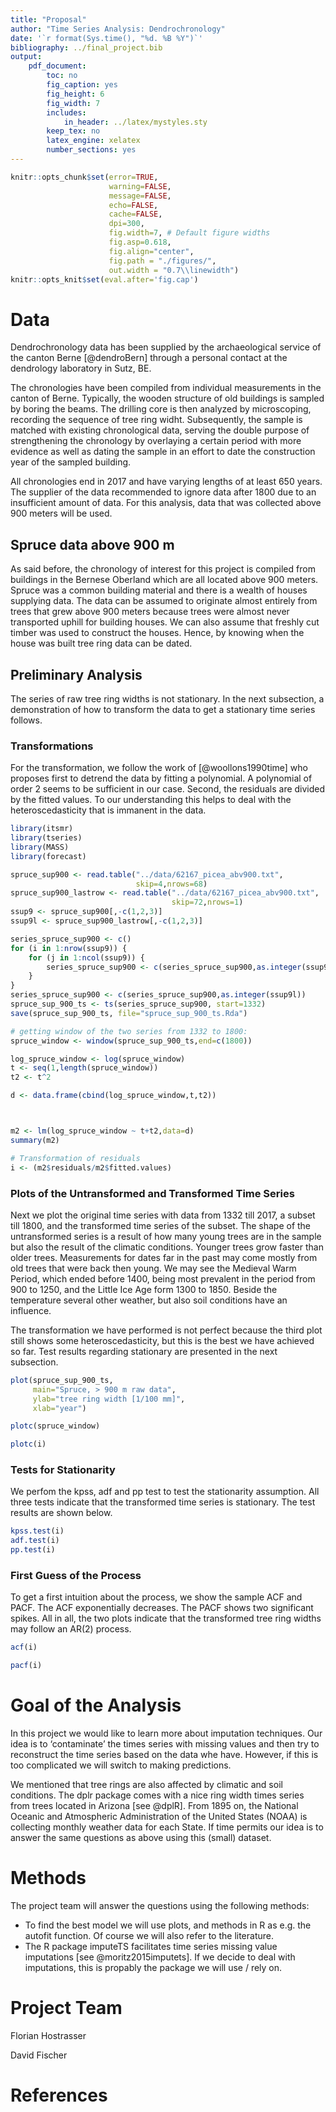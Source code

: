 ```yaml
---
title: "Proposal"
author: "Time Series Analysis: Dendrochronology"
date: '`r format(Sys.time(), "%d. %B %Y")`'
bibliography: ../final_project.bib
output:
    pdf_document:
        toc: no
        fig_caption: yes
        fig_height: 6
        fig_width: 7
        includes:
            in_header: ../latex/mystyles.sty
        keep_tex: no
        latex_engine: xelatex
        number_sections: yes
---
```


```r
knitr::opts_chunk$set(error=TRUE,
                      warning=FALSE,
                      message=FALSE,
                      echo=FALSE,
                      cache=FALSE,
                      dpi=300,
                      fig.width=7, # Default figure widths
                      fig.asp=0.618,
                      fig.align="center",
                      fig.path = "./figures/",
                      out.width = "0.7\\linewidth")
knitr::opts_knit$set(eval.after='fig.cap')
```

# Data

Dendrochronology data has been supplied by the archaeological service of the canton Berne [@dendroBern] through a personal contact at the dendrology laboratory in Sutz, BE.

The chronologies have been compiled from individual measurements in the canton of Berne. Typically, the wooden structure of old buildings is sampled by boring the beams. The drilling core is then analyzed by microscoping, recording the sequence of tree ring widht. Subsequently, the sample is matched with existing chronological data, serving the double purpose of strengthening the chronology by overlaying a certain period with more evidence as well as dating the sample in an effort to date the construction year of the sampled building.

All chronologies end in 2017 and have varying lengths of at least 650 years.
The supplier of the data recommended to ignore data after 1800 due to an insufficient amount of data. For this analysis, data that was collected above 900 meters will be used.

## Spruce data above 900 m
As said before, the chronology of interest for this project is compiled from buildings in the Bernese Oberland which are all located above 900 meters. Spruce was a common building material and there is a wealth of houses supplying data. The data can be assumed to originate almost entirely from trees that grew above 900 meters because trees were almost never transported uphill for building houses. We can also assume that freshly cut timber was used to construct the houses. Hence, by knowing when the house was built tree ring data can be dated.

## Preliminary Analysis

The series of raw tree ring widths is not stationary. In the next subsection, a demonstration of how to transform the data to get a stationary time series follows.

### Transformations

For the transformation, we follow the work of [@woollons1990time] who proposes first to detrend the data by fitting a polynomial. A polynomial of order 2 seems to be sufficient in our case. Second, the residuals are divided by the fitted values. To our understanding this helps to deal with the heteroscedasticity that is immanent in the data.

```r
library(itsmr)
library(tseries)
library(MASS)
library(forecast)

spruce_sup900 <- read.table("../data/62167_picea_abv900.txt",
                            skip=4,nrows=68)
spruce_sup900_lastrow <- read.table("../data/62167_picea_abv900.txt",
                                    skip=72,nrows=1)
ssup9 <- spruce_sup900[,-c(1,2,3)]
ssup9l <- spruce_sup900_lastrow[,-c(1,2,3)]

series_spruce_sup900 <- c()
for (i in 1:nrow(ssup9)) {
    for (j in 1:ncol(ssup9)) {
        series_spruce_sup900 <- c(series_spruce_sup900,as.integer(ssup9[i,j]))
    }
}
series_spruce_sup900 <- c(series_spruce_sup900,as.integer(ssup9l))
spruce_sup_900_ts <- ts(series_spruce_sup900, start=1332)
save(spruce_sup_900_ts, file="spruce_sup_900_ts.Rda")


```

```r
# getting window of the two series from 1332 to 1800:
spruce_window <- window(spruce_sup_900_ts,end=c(1800))

log_spruce_window <- log(spruce_window)
t <- seq(1,length(spruce_window))
t2 <- t^2

d <- data.frame(cbind(log_spruce_window,t,t2))



m2 <- lm(log_spruce_window ~ t+t2,data=d)
summary(m2)

# Transformation of residuals
i <- (m2$residuals/m2$fitted.values)
```

### Plots of the Untransformed and Transformed Time Series

Next we plot the original time series with data from 1332 till 2017, a subset till 1800, and the transformed time series of the subset. The shape of the untransformed series is a result of how many young trees are in the sample but also the result of the climatic conditions. Younger trees grow faster than older trees. Measurements for dates far in the past may come mostly from old trees that were back then young. We may see the Medieval Warm Period, which ended before 1400, being most prevalent in the period from 900 to 1250, and the Little Ice Age form 1300 to 1850. Beside the temperature several other weather, but also soil conditions have an influence. 

The transformation we have performed is not perfect because the third plot still shows some heteroscedasticity, but this is the best we have achieved so far. Test results regarding stationary are presented in the next subsection.

```r
plot(spruce_sup_900_ts,
     main="Spruce, > 900 m raw data",
     ylab="tree ring width [1/100 mm]",
     xlab="year")
```

```r
plotc(spruce_window)
```

```r
plotc(i)
```

### Tests for Stationarity

We perfom the kpss, adf and pp test to test the stationarity assumption. All three tests indicate that the transformed time series is stationary. The test results are shown below.

```r
kpss.test(i)
adf.test(i)
pp.test(i)
```

### First Guess of the Process

To get a first intuition about the process, we show the sample ACF and PACF. The ACF exponentially decreases. The PACF shows two significant spikes. All in all, the two plots indicate that the transformed tree ring widths may follow an AR(2) process.

```r
acf(i)
```

```r
pacf(i)
```


# Goal of the Analysis

In this project we would like to learn more about imputation techniques. Our idea is to 'contaminate' the times series with missing values and then try to reconstruct the time series based on the data whe have. However, if this is too complicated we will switch to making predictions.

We mentioned that tree rings are also affected by climatic and soil conditions. The dplr package comes with a nice ring width times series from trees located in Arizona [see @dplR]. From 1895 on, the National Oceanic and Atmospheric Administration of the United States (NOAA) is collecting monthly weather data for each State. If time permits our idea is to answer the same questions as above using this (small) dataset. 

# Methods

The project team will answer the questions using the following methods:

- To find the best model we will use plots, and methods in R as e.g. the autofit function. Of course we will also refer to the literature.
- The R package imputeTS facilitates time series missing value imputations [see @moritz2015imputets]. If we decide to deal with imputations, this is propably the package we will use / rely on.

# Project Team
Florian Hostrasser

David Fischer


# References
